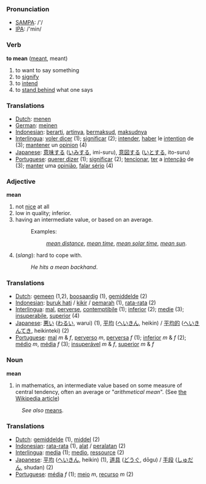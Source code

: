 === Pronunciation ===
*[[w:SAMPA|SAMPA]]: /'/
*[[w:IPA|IPA]]: /'min/

=== Verb ===

'''to mean''' ([[meant]], meant)

# to want to say something
# to [[signify]]
# to [[intend]]
# to [[stand behind]] what one says

=== Translations ===
*[[Dutch]]: [[menen]]
*[[German]]: [[meinen]]
*[[Indonesian]]: [[arti|berarti]], [[arti|artinya]], [[maksud|bermaksud]], [[maksud|maksudnya]]
*[[Interlingua]]: [[voler dicer]] (1); [[significar]] (2); [[intender]], [[haber]] le [[intention]] de (3); [[mantener]] un [[opinion]] (4)
*[[Japanese]]: [[意味]]する ([[いみ]]する, imi-suru), [[意図]]する ([[いと]]する, ito-suru)
*[[Portuguese]]: [[querer dizer]] (1); [[significar]] (2); [[tencionar]], [[ter]] a [[intenção]] de (3); [[manter]] uma [[opinião]], [[falar sério]] (4)

=== Adjective ===

'''mean'''

# not [[nice]] at all
#low in quality; inferior.
#having an intermediate value, or based on an average.
#:Examples: 
#::''[[mean distance]]'', ''[[mean time]]'', ''[[mean solar time]]'', ''[[mean sun]]''.
#(''slang''): hard to cope with.
#:''He hits a mean backhand''.

=== Translations ===
*[[Dutch]]: [[gemeen]] (1,2), [[boosaardig]] (1), [[gemiddelde]] (2)
*[[Indonesian]]: [[buruk hati]] / [[kikir]] / [[marah|pemarah]] (1), [[rata-rata]] (2)
*[[Interlingua]]: [[mal]], [[perverse]], [[contemptibile]] (1); [[inferior]] (2); [[medie]] (3); [[insuperabile]], [[superior]] (4)
*[[Japanese]]: [[悪い]] ([[わるい]], warui) (1), [[平均]] ([[へいきん]], heikin) / [[平均的]] ([[へいきんてき]], heikinteki) (2)
*[[Portuguese]]: [[mal]] ''m'' & ''f'', [[perverso]] ''m'', [[perversa]] ''f'' (1); [[inferior]] ''m'' & ''f'' (2); [[médio]] ''m'', [[média]] ''f'' (3); [[insuperável]] ''m'' & ''f'', [[superior]] ''m'' & ''f''

=== Noun ===

'''mean'''
#in mathematics, an intermediate value based on some measure of central tendency, often an average or "''arithmetical mean''". (See [[w:mean|the Wikipedia article]])
:''See also'' [[means]].


=== Translations ===
*[[Dutch]]: [[gemiddelde]] (1), [[middel]] (2)
*[[Indonesian]]: [[rata-rata]] (1), [[alat]] / [[alat|peralatan]] (2)
*[[Interlingua]]: [[media]] (1); [[medio]], [[ressource]] (2)
*[[Japanese]]: [[平均]]  ([[へいきん]], heikin) (1), [[道具]] ([[どうぐ]], dōgu) / [[手段]] ([[しゅだん]], shudan) (2)
*[[Portuguese]]: [[média]] ''f'' (1); [[meio]] ''m'', [[recurso]] ''m'' (2)
